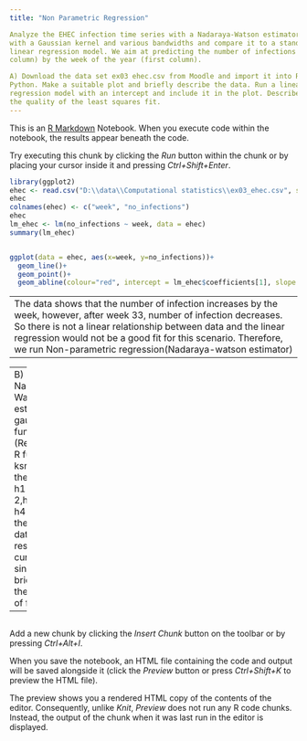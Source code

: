 ```yaml
---
title: "Non Parametric Regression"

Analyze the EHEC infection time series with a Nadaraya-Watson estimator
with a Gaussian kernel and various bandwidths and compare it to a standard
linear regression model. We aim at predicting the number of infections (second
column) by the week of the year (first column).

A) Download the data set ex03 ehec.csv from Moodle and import it into R/-
Python. Make a suitable plot and briefly describe the data. Run a linear
regression model with an intercept and include it in the plot. Describe
the quality of the least squares fit.
---
```


This is an [R Markdown](http://rmarkdown.rstudio.com) Notebook. When you execute code within the notebook, the results appear beneath the code. 

Try executing this chunk by clicking the *Run* button within the chunk or by placing your cursor inside it and pressing *Ctrl+Shift+Enter*. 

```r
library(ggplot2)
ehec <- read.csv("D:\\data\\Computational statistics\\ex03_ehec.csv", sep = ";")
ehec
colnames(ehec) <- c("week", "no_infections")
ehec
lm_ehec <- lm(no_infections ~ week, data = ehec)
summary(lm_ehec)


ggplot(data = ehec, aes(x=week, y=no_infections))+
  geom_line()+
  geom_point()+
  geom_abline(colour="red", intercept = lm_ehec$coefficients[1], slope = lm_ehec$coefficients[2])

```
---
The data shows that the number of infection increases by the week, however, after week 33, number of infection decreases. So there is not a linear relationship between data and the linear regression would not be a good fit for this scenario. Therefore, we run Non-parametric regression(Nadaraya-watson estimator)
---



---
B) Run a Nadaraya-Watson estimate with a gaussian kernel function (Recommended R function: ksmooth) with the bandwidths h1 = 1, h2 = 2,h3 = 5, and h4 = 10. Plot the original data and the resulting curves in a single plot and briefly describe the goodness of fit.

---
```r

```


Add a new chunk by clicking the *Insert Chunk* button on the toolbar or by pressing *Ctrl+Alt+I*.

When you save the notebook, an HTML file containing the code and output will be saved alongside it (click the *Preview* button or press *Ctrl+Shift+K* to preview the HTML file).

The preview shows you a rendered HTML copy of the contents of the editor. Consequently, unlike *Knit*, *Preview* does not run any R code chunks. Instead, the output of the chunk when it was last run in the editor is displayed.
